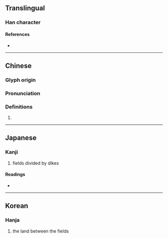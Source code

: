 {{character info/new}}
==Translingual==

===Han character===
{{Han char|rn=102|rad=田|as=10|sn=15|four=60660|canj=WWW|ids=⿱田⿰田田}}

====References====
* {{Han ref|kx=0766.070|dkj=21924|dj=1176.180|hdz=42551.010|uh=757E|ud=30078|bh=E6AE|bd=59054}}

----

==Chinese==
{{zh-forms}}

===Glyph origin===
{{Han etym}}

===Pronunciation===
{{zh-pron
|m=léi
|c=leoi4,leoi5
|mc=y
|oc=y
|ma=
|cat=n
}}

===Definitions===
{{zh-hanzi}}

# {{zh-alt-form|雷}}

----

==Japanese==

===Kanji===
{{ja-kanji|grade=|rs=田10}}

# fields divided by dikes

====Readings====
* {{ja-readings|on=[[すい]] (sui)|kun=|nanori=}}

----

==Korean==

===Hanja===
{{ko-hanja|hangeul=[[뢰]]>[[뇌]]|eumhun=|rv=roe>noe|mr=roe>noe|y=loy>noy}}

# the land between the fields